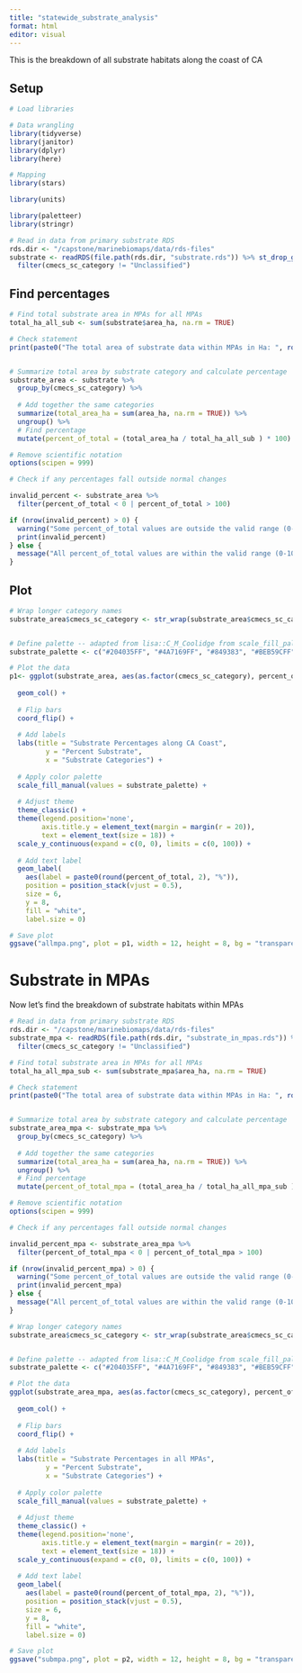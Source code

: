 ```yaml
---
title: "statewide_substrate_analysis"
format: html
editor: visual
---
```


This is the breakdown of all substrate habitats along the coast of CA

## Setup

```r
# Load libraries

# Data wrangling
library(tidyverse)
library(janitor)
library(dplyr)
library(here)

# Mapping
library(stars)

library(units)

library(paletteer)
library(stringr)
```

```r
# Read in data from primary substrate RDS
rds.dir <- "/capstone/marinebiomaps/data/rds-files"
substrate <- readRDS(file.path(rds.dir, "substrate.rds")) %>% st_drop_geometry() %>%
  filter(cmecs_sc_category != "Unclassified")
```

## Find percentages

```r
# Find total substrate area in MPAs for all MPAs
total_ha_all_sub <- sum(substrate$area_ha, na.rm = TRUE)

# Check statement
print(paste0("The total area of substrate data within MPAs in Ha: ", round(total_ha_all_sub)))


# Summarize total area by substrate category and calculate percentage
substrate_area <- substrate %>% 
  group_by(cmecs_sc_category) %>% 
  
  # Add together the same categories
  summarize(total_area_ha = sum(area_ha, na.rm = TRUE)) %>% 
  ungroup() %>% 
  # Find percentage
  mutate(percent_of_total = (total_area_ha / total_ha_all_sub ) * 100)

# Remove scientific notation
options(scipen = 999)
```

```r
# Check if any percentages fall outside normal changes

invalid_percent <- substrate_area %>%
  filter(percent_of_total < 0 | percent_of_total > 100)

if (nrow(invalid_percent) > 0) {
  warning("Some percent_of_total values are outside the valid range (0-100). Check the following rows:")
  print(invalid_percent)
} else {
  message("All percent_of_total values are within the valid range (0-100).")
}

```

## Plot

```r
# Wrap longer category names
substrate_area$cmecs_sc_category <- str_wrap(substrate_area$cmecs_sc_category, width = 20)


# Define palette -- adapted from lisa::C_M_Coolidge from scale_fill_paletteer
substrate_palette <- c("#204035FF", "#4A7169FF", "#849383", "#BEB59CFF", "#998467", "#735231FF", "#49271BFF")

# Plot the data
p1<- ggplot(substrate_area, aes(as.factor(cmecs_sc_category), percent_of_total, fill = cmecs_sc_category)) +
  
  geom_col() +
  
  # Flip bars
  coord_flip() +
  
  # Add labels
  labs(title = "Substrate Percentages along CA Coast",
         y = "Percent Substrate",
         x = "Substrate Categories") +
  
  # Apply color palette
  scale_fill_manual(values = substrate_palette) +
  
  # Adjust theme
  theme_classic() +
  theme(legend.position='none',
        axis.title.y = element_text(margin = margin(r = 20)),
        text = element_text(size = 18)) +
  scale_y_continuous(expand = c(0, 0), limits = c(0, 100)) +
  
  # Add text label
  geom_label(
    aes(label = paste0(round(percent_of_total, 2), "%")), 
    position = position_stack(vjust = 0.5), 
    size = 6,
    y = 8,
    fill = "white",
    label.size = 0)
```

```r
# Save plot
ggsave("allmpa.png", plot = p1, width = 12, height = 8, bg = "transparent")
```

# Substrate in MPAs

Now let's find the breakdown of substrate habitats within MPAs

```r
# Read in data from primary substrate RDS
rds.dir <- "/capstone/marinebiomaps/data/rds-files"
substrate_mpa <- readRDS(file.path(rds.dir, "substrate_in_mpas.rds")) %>% st_drop_geometry() %>%
  filter(cmecs_sc_category != "Unclassified")
```

```r
# Find total substrate area in MPAs for all MPAs
total_ha_all_mpa_sub <- sum(substrate_mpa$area_ha, na.rm = TRUE)

# Check statement
print(paste0("The total area of substrate data within MPAs in Ha: ", round(total_ha_all_mpa_sub)))


# Summarize total area by substrate category and calculate percentage
substrate_area_mpa <- substrate_mpa %>% 
  group_by(cmecs_sc_category) %>% 
  
  # Add together the same categories
  summarize(total_area_ha = sum(area_ha, na.rm = TRUE)) %>% 
  ungroup() %>% 
  # Find percentage
  mutate(percent_of_total_mpa = (total_area_ha / total_ha_all_mpa_sub ) * 100)

# Remove scientific notation
options(scipen = 999)
```

```r
# Check if any percentages fall outside normal changes

invalid_percent_mpa <- substrate_area_mpa %>%
  filter(percent_of_total_mpa < 0 | percent_of_total_mpa > 100)

if (nrow(invalid_percent_mpa) > 0) {
  warning("Some percent_of_total values are outside the valid range (0-100). Check the following rows:")
  print(invalid_percent_mpa)
} else {
  message("All percent_of_total values are within the valid range (0-100).")
}

```

```r
# Wrap longer category names
substrate_area$cmecs_sc_category <- str_wrap(substrate_area$cmecs_sc_category, width = 20)


# Define palette -- adapted from lisa::C_M_Coolidge from scale_fill_paletteer
substrate_palette <- c("#204035FF", "#4A7169FF", "#849383", "#BEB59CFF", "#998467", "#735231FF", "#49271BFF")

# Plot the data
ggplot(substrate_area_mpa, aes(as.factor(cmecs_sc_category), percent_of_total_mpa, fill = cmecs_sc_category)) +
  
  geom_col() +
  
  # Flip bars
  coord_flip() +
  
  # Add labels
  labs(title = "Substrate Percentages in all MPAs",
         y = "Percent Substrate",
         x = "Substrate Categories") +
  
  # Apply color palette
  scale_fill_manual(values = substrate_palette) +
  
  # Adjust theme
  theme_classic() +
  theme(legend.position='none',
        axis.title.y = element_text(margin = margin(r = 20)),
        text = element_text(size = 18)) +
  scale_y_continuous(expand = c(0, 0), limits = c(0, 100)) +
  
  # Add text label
  geom_label(
    aes(label = paste0(round(percent_of_total_mpa, 2), "%")), 
    position = position_stack(vjust = 0.5), 
    size = 6,
    y = 8,
    fill = "white",
    label.size = 0)
```

```r
# Save plot
ggsave("submpa.png", plot = p2, width = 12, height = 8, bg = "transparent")
```
